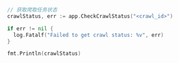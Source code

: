 ```go Go
// 获取爬取任务状态
crawlStatus, err := app.CheckCrawlStatus("<crawl_id>")

if err != nil {
  log.Fatalf("Failed to get crawl status: %v", err)
}

fmt.Println(crawlStatus)
```
